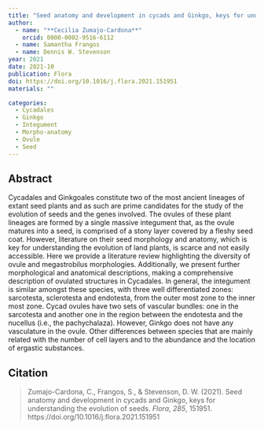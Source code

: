 ```yaml
---
title: "Seed anatomy and development in cycads and Ginkgo, keys for understanding the evolution of seeds"
author:
  - name: "**Cecilia Zumajo-Cardona**"
    orcid: 0000-0002-9516-6112
  - name: Samantha Frangos
  - name: Dennis W. Stevenson
year: 2021
date: 2021-10
publication: Flora 
doi: https://doi.org/10.1016/j.flora.2021.151951
materials: ""

categories:
  - Cycadales
  - Ginkgo
  - Integument
  - Morpho-anatomy
  - Ovule
  - Seed
---
```


## Abstract

Cycadales and Ginkgoales constitute two of the most ancient lineages of extant seed plants and as such are prime candidates for the study of the evolution of seeds and the genes involved. The ovules of these plant lineages are formed by a single massive integument that, as the ovule matures into a seed, is comprised of a stony layer covered by a fleshy seed coat. However, literature on their seed morphology and anatomy, which is key for understanding the evolution of land plants, is scarce and not easily accessible. Here we provide a literature review highlighting the diversity of ovule and megastrobilus morphologies. Additionally, we present further morphological and anatomical descriptions, making a comprehensive description of ovulated structures in Cycadales. In general, the integument is similar amongst these species, with three well differentiated zones: sarcotesta, sclerotesta and endotesta, from the outer most zone to the inner most zone. Cycad ovules have two sets of vascular bundles: one in the sarcotesta and another one in the region between the endotesta and the nucellus (i.e., the pachychalaza). However, Ginkgo does not have any vasculature in the ovule. Other differences between species that are mainly related with the number of cell layers and to the abundance and the location of ergastic substances.

## Citation

>Zumajo-Cardona, C., Frangos, S., &amp; Stevenson, D. W. (2021). Seed anatomy and development in cycads and Ginkgo, keys for understanding the evolution of seeds. <i>Flora</i>, <i>285</i>, 151951. https://doi.org/10.1016/j.flora.2021.151951
